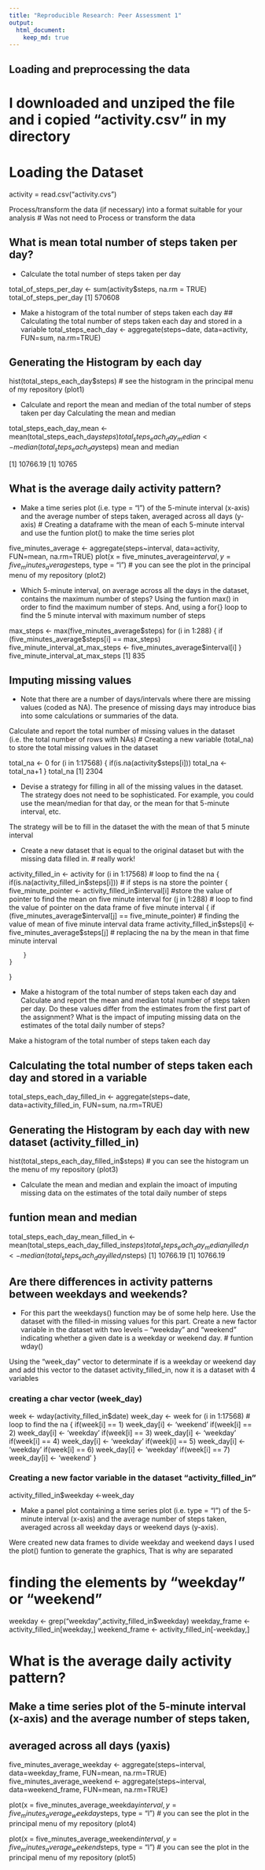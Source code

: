 ```yaml
---
title: "Reproducible Research: Peer Assessment 1"
output: 
  html_document:
    keep_md: true
---
```



## Loading and preprocessing the data

# I downloaded and unziped the file and i copied “activity.csv” in my directory
# Loading the Dataset
activity = read.csv("activity.cvs")

Process/transform the data (if necessary) into a format suitable for your analysis
# Was not need to Process or transform the data

## What is mean total number of steps taken per day?
- Calculate the total number of steps taken per day

total_of_steps_per_day <- sum(activity$steps, na.rm = TRUE)
total_of_steps_per_day
[1] 570608

- Make a histogram of the total number of steps taken each day
## Calculating the total number of steps taken each day and stored in a variable
total_steps_each_day <- aggregate(steps~date, data=activity, FUN=sum, na.rm=TRUE)

## Generating the Histogram by each day
hist(total_steps_each_day$steps)
# see the histogram in the principal menu of my repository (plot1)

- Calculate and report the mean and median of the total number of steps taken per day
Calculating the mean and median

total_steps_each_day_mean <- mean(total_steps_each_day$steps)
total_steps_each_day_median <- median(total_steps_each_day$steps)
mean and median

[1] 10766.19
[1] 10765

## What is the average daily activity pattern?

- Make a time series plot (i.e. type = "l") of the 5-minute interval (x-axis) and the average number of steps taken, averaged across all days (y-axis)
# Creating a dataframe with the mean of each 5-minute interval and use the funtion plot() to make the time series plot

five_minutes_average <- aggregate(steps~interval, data=activity, FUN=mean, na.rm=TRUE)
plot(x = five_minutes_average$interval, y = five_minutes_average$steps, type = "l") 
# you can see the plot in the principal menu of my repository (plot2)

- Which 5-minute interval, on average across all the days in the dataset, contains the maximum number of steps?
Using the funtion max() in order to find the maximum number of steps. And, using a for{} loop to find the 5 minute interval with maximum number of steps

max_steps <- max(five_minutes_average$steps)
for (i in 1:288) 
{
    if (five_minutes_average$steps[i] == max_steps)
        five_minute_interval_at_max_steps <- five_minutes_average$interval[i]
}
five_minute_interval_at_max_steps 
[1] 835

## Imputing missing values

- Note that there are a number of days/intervals where there are missing values (coded as NA). The presence of missing days may introduce bias into some calculations or summaries of the data.

Calculate and report the total number of missing values in the dataset (i.e. the total number of rows with NAs)
# Creating a new variable (total_na) to store the total missing values in the dataset

total_na <- 0
for (i in 1:17568)
{
    if(is.na(activity$steps[i])) 
        total_na <- total_na+1 
}
total_na
[1] 2304

- Devise a strategy for filling in all of the missing values in the dataset. The strategy does not need to be sophisticated. For example, you could use the mean/median for that day, or the mean for that 5-minute interval, etc.

The strategy will be to fill in the dataset the with the mean of that 5 minute interval

- Create a new dataset that is equal to the original dataset but with the missing data filled in.
# really work!

activity_filled_in <- activity
for (i in 1:17568) # loop to find the na
{
    if(is.na(activity_filled_in$steps[i])) # if steps is na store the pointer 
    { 
        five_minute_pointer <- activity_filled_in$interval[i] #store the value of pointer to find the mean on five minute interval
        for (j in 1:288)  # loop to find the value of pointer on the data frame of five minute interval
        {
            if (five_minutes_average$interval[j] == five_minute_pointer) # finding the value of mean of five minute interval data frame
                activity_filled_in$steps[i] <- five_minutes_average$steps[j] # replacing the na by the mean in that fime minute interval 

        }
    }
}

- Make a histogram of the total number of steps taken each day and Calculate and report the mean and median total number of steps taken per day. Do these values differ from the estimates from the first part of the assignment? What is the impact of imputing missing data on the estimates of the total daily number of steps?

Make a histogram of the total number of steps taken each day

## Calculating the total number of steps taken each day and stored in a variable
total_steps_each_day_filled_in <- aggregate(steps~date, data=activity_filled_in, FUN=sum, na.rm=TRUE)

## Generating the Histogram by each day with new dataset (activity_filled_in)
hist(total_steps_each_day_filled_in$steps)
# you can see the histogram un the menu of my repository (plot3)

- Calculate the mean and median and explain the imoact of imputing missing data on the estimates of the total daily number of steps

## funtion mean and median
total_steps_each_day_mean_filled_in <- mean(total_steps_each_day_filled_in$steps)
total_steps_each_day_median_filled_in <- median(total_steps_each_day_filled_in$steps)
[1] 10766.19
[1] 10766.19


## Are there differences in activity patterns between weekdays and weekends?

- For this part the weekdays() function may be of some help here. Use the dataset with the filled-in missing values for this part.
Create a new factor variable in the dataset with two levels – “weekday” and “weekend” indicating whether a given date is a weekday or weekend day.
# funtion wday()

Using the “week_day” vector to determinate if is a weekday or weekend day and add this vector to the dataset activity_filled_in, now it is a dataset with 4 variables

### creating a char vector (week_day) 
week <- wday(activity_filled_in$date)
week_day <- week
for (i in 1:17568) # loop to find the na
{
    if(week[i] == 1)
        week_day[i] <- 'weekend'
    if(week[i] == 2)
        week_day[i] <- 'weekday'
    if(week[i] == 3)
        week_day[i] <- 'weekday'
    if(week[i] == 4)
        week_day[i] <- 'weekday'
    if(week[i] == 5)
        week_day[i] <- 'weekday'
    if(week[i] == 6)
        week_day[i] <- 'weekday'
    if(week[i] == 7)
        week_day[i] <- 'weekend'
}

### Creating a new factor variable in the dataset "activity_filled_in" 

activity_filled_in$weekday <-week_day

- Make a panel plot containing a time series plot (i.e. type = "l") of the 5-minute interval (x-axis) and the average number of steps taken, averaged across all weekday days or weekend days (y-axis).

Were created new data frames to divide weekday and weekend days I used the plot() funtion to generate the graphics, That is why are separated

# finding the elements by "weekday" or "weekend"
weekday <- grep("weekday",activity_filled_in$weekday)
weekday_frame <- activity_filled_in[weekday,]
weekend_frame <- activity_filled_in[-weekday,]


# What  is the average daily activity pattern?

## Make a time series plot of the 5-minute interval (x-axis) and the average number of steps taken, 
##    averaged across all days (yaxis)
five_minutes_average_weekday <- aggregate(steps~interval, data=weekday_frame, FUN=mean, na.rm=TRUE)
five_minutes_average_weekend <- aggregate(steps~interval, data=weekend_frame, FUN=mean, na.rm=TRUE)

plot(x = five_minutes_average_weekday$interval, y = five_minutes_average_weekday$steps, type = "l") 
# you can see the plot in the principal menu of my repository (plot4)

plot(x = five_minutes_average_weekend$interval, y = five_minutes_average_weekend$steps, type = "l") 
# you can see the plot in the principal menu of my repository (plot5)

